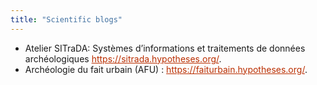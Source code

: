 ```yaml
---
title: "Scientific blogs"
---
```


- Atelier SITraDA: Systèmes d'informations et traitements de données archéologiques <a href="https://sitrada.hypotheses.org/" style="color:#BA2E00;"> https://sitrada.hypotheses.org/</a>.
- Archéologie du fait urbain (AFU) : <a href="https://faiturbain.hypotheses.org/" style="color:#BA2E00;"> https://faiturbain.hypotheses.org/</a>.